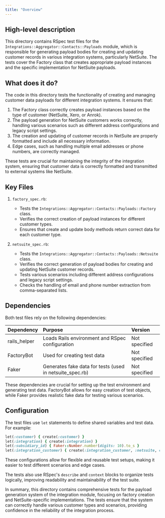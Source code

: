 ```yaml
---
title: "Overview"
---
```


## High-level description
This directory contains RSpec test files for the `Integrations::Aggregator::Contacts::Payloads` module, which is responsible for generating payload bodies for creating and updating customer records in various integration systems, particularly NetSuite. The tests cover the Factory class that creates appropriate payload instances and the specific implementation for NetSuite payloads.

## What does it do?
The code in this directory tests the functionality of creating and managing customer data payloads for different integration systems. It ensures that:

1. The Factory class correctly creates payload instances based on the type of customer (NetSuite, Xero, or Anrok).
2. The payload generation for NetSuite customers works correctly, handling various scenarios such as different address configurations and legacy script settings.
3. The creation and updating of customer records in NetSuite are properly formatted and include all necessary information.
4. Edge cases, such as handling multiple email addresses or phone numbers, are correctly managed.

These tests are crucial for maintaining the integrity of the integration system, ensuring that customer data is correctly formatted and transmitted to external systems like NetSuite.

## Key Files

1. `factory_spec.rb`:
   - Tests the `Integrations::Aggregator::Contacts::Payloads::Factory` class.
   - Verifies the correct creation of payload instances for different customer types.
   - Ensures that create and update body methods return correct data for each customer type.

2. `netsuite_spec.rb`:
   - Tests the `Integrations::Aggregator::Contacts::Payloads::Netsuite` class.
   - Verifies the correct generation of payload bodies for creating and updating NetSuite customer records.
   - Tests various scenarios including different address configurations and legacy script settings.
   - Checks the handling of email and phone number extraction from comma-separated lists.

## Dependencies
Both test files rely on the following dependencies:

| Dependency | Purpose | Version |
|:-----------|:--------|:--------|
| rails_helper | Loads Rails environment and RSpec configuration | Not specified |
| FactoryBot | Used for creating test data | Not specified |
| Faker | Generates fake data for tests (used in netsuite_spec.rb) | Not specified |

These dependencies are crucial for setting up the test environment and generating test data. FactoryBot allows for easy creation of test objects, while Faker provides realistic fake data for testing various scenarios.

## Configuration
The test files use `let` statements to define shared variables and test data. For example:

```ruby
let(:customer) { create(:customer) }
let(:integration) { create(:integration) }
let(:subsidiary_id) { Faker::Number.number(digits: 10).to_s }
let(:integration_customer) { create(:integration_customer, :netsuite, customer: customer, integration: integration) }
```

These configurations allow for flexible and reusable test setups, making it easier to test different scenarios and edge cases.

The tests also use RSpec's `describe` and `context` blocks to organize tests logically, improving readability and maintainability of the test suite.

In summary, this directory contains comprehensive tests for the payload generation system of the integration module, focusing on factory creation and NetSuite-specific implementations. The tests ensure that the system can correctly handle various customer types and scenarios, providing confidence in the reliability of the integration process.